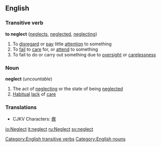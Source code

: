 ==English==
===Transitive verb===
'''to neglect'''  ([[neglects]], [[neglected]], [[neglecting]])

#To [[disregard]] or [[pay]] little [[attention]] to something
#To [[fail]] to [[care]] for, or [[attend]] to something
#To fail to do or carry out something due to [[oversight]] or [[carelessness]]

===Noun===
'''neglect''' (''uncountable'')

#The act of [[neglecting]] or the state of being [[neglected]]
#[[Habitual]] [[lack]] of [[care]]

===Translations===<!-- verb, noun, both? -->
*CJKV Characters: [[瘝]]

[[Category:English transitive verbs]]
[[Category:English nouns]]

[[io:Neglect]]
[[it:neglect]]
[[ru:Neglect]]
[[sv:neglect]]